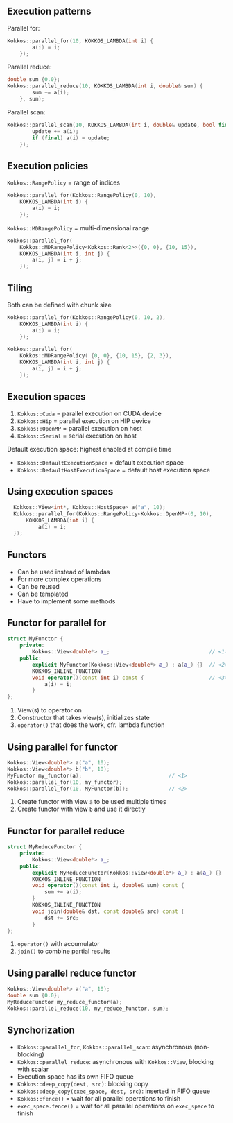 ## Execution patterns

::: {.fragment}
Parallel for:
```c++
Kokkos::parallel_for(10, KOKKOS_LAMBDA(int i) {
        a(i) = i;
    });
```
:::

::: {.fragment}
Parallel reduce:
```c++
double sum {0.0};
Kokkos::parallel_reduce(10, KOKKOS_LAMBDA(int i, double& sum) {
        sum += a(i);
    }, sum);
```
:::

::: {.fragment}
Parallel scan:
```c++
Kokkos::parallel_scan(10, KOKKOS_LAMBDA(int i, double& update, bool final) {
        update += a(i);
        if (final) a(i) = update;
    });
```
:::


## Execution policies

::: {.fragment}
`Kokkos::RangePolicy` = range of indices
```c++
Kokkos::parallel_for(Kokkos::RangePolicy(0, 10),
    KOKKOS_LAMBDA(int i) {
        a(i) = i;
    });
```
:::

::: {.fragment}
`Kokkos::MDRangePolicy` = multi-dimensional range
```c++
Kokkos::parallel_for(
    Kokkos::MDRangePolicy<Kokkos::Rank<2>>({0, 0}, {10, 15}),
    KOKKOS_LAMBDA(int i, int j) {
        a(i, j) = i + j;
    });
```
:::


## Tiling

Both can be defined with chunk size

::: {.fragment}
```c++
Kokkos::parallel_for(Kokkos::RangePolicy(0, 10, 2),
    KOKKOS_LAMBDA(int i) {
        a(i) = i;
    });
```
:::

::: {.fragment}
```c++  
Kokkos::parallel_for(
    Kokkos::MDRangePolicy( {0, 0}, {10, 15}, {2, 3}),
    KOKKOS_LAMBDA(int i, int j) {
        a(i, j) = i + j;
    });
```
:::


## Execution spaces

1. `Kokkos::Cuda` = parallel execution on CUDA device
1. `Kokkos::Hip` = parallel execution on HIP device
1. `Kokkos::OpenMP` = parallel execution on host
1. `Kokkos::Serial` = serial execution on host

::: {.fragment}
Default execution space: highest enabled at compile time
:::

- `Kokkos::DefaultExecutionSpace` = default execution space
- `Kokkos::DefaultHostExecutionSpace` = default host execution space


## Using execution spaces

```c++
  Kokkos::View<int*, Kokkos::HostSpace> a("a", 10);
  Kokkos::parallel_for(Kokkos::RangePolicy<Kokkos::OpenMP>(0, 10),
      KOKKOS_LAMBDA(int i) {
          a(i) = i;
  });
```


## Functors

- Can be used instead of lambdas
- For more complex operations
- Can be reused
- Can be templated
- Have to implement some methods


## Functor for parallel for

```c++  
struct MyFunctor {
    private:
        Kokkos::View<double*> a_;                                // <1>
    public:
        explicit MyFunctor(Kokkos::View<double*> a_) : a(a_) {}  // <2>
        KOKKOS_INLINE_FUNCTION
        void operator()(const int i) const {                     // <3>
            a(i) = i;
        }
};
```

1. View(s) to operator on
2. Constructor that takes view(s), initializes state
3. `operator()` that does the work, cfr. lambda function


## Using parallel for functor

```c++
Kokkos::View<double*> a("a", 10);
Kokkos::View<double*> b("b", 10);
MyFunctor my_functor(a);                            // <1>
Kokkos::parallel_for(10, my_functor);
Kokkos::parallel_for(10, MyFunctor(b));             // <2>
```

1. Create functor with view `a` to be used multiple times
2. Create functor with view `b` and use it directly


## Functor for parallel reduce

```c++  
struct MyReduceFunctor {
    private:
        Kokkos::View<double*> a_;
    public:
        explicit MyReduceFunctor(Kokkos::View<double*> a_) : a(a_) {}
        KOKKOS_INLINE_FUNCTION
        void operator()(const int i, double& sum) const {                // <1>
            sum += a(i);
        }
        KOKKOS_INLINE_FUNCTION
        void join(double& dst, const double& src) const {                // <2>
            dst += src;
        }
};
```

1. `operator()` with accumulator
2. `join()` to combine partial results


## Using parallel reduce functor

```c++  
Kokkos::View<double*> a("a", 10);
double sum {0.0};
MyReduceFunctor my_reduce_functor(a);
Kokkos::parallel_reduce(10, my_reduce_functor, sum);
```


## Synchorization

- `Kokkos::parallel_for`, `Kokkos::parallel_scan`: asynchronous (non-blocking)
- `Kokkos::parallel_reduce`: asynchronous with `Kokkos::View`, blocking with scalar
- Execution space has its own FIFO queue
- `Kokkos::deep_copy(dest, src)`: blocking copy
- `Kokkos::deep_copy(exec_space, dest, src)`: inserted in FIFO queue
- `Kokkos::fence()` = wait for all parallel operations to finish
- `exec_space.fence()` = wait for all parallel operations on `exec_space` to finish

